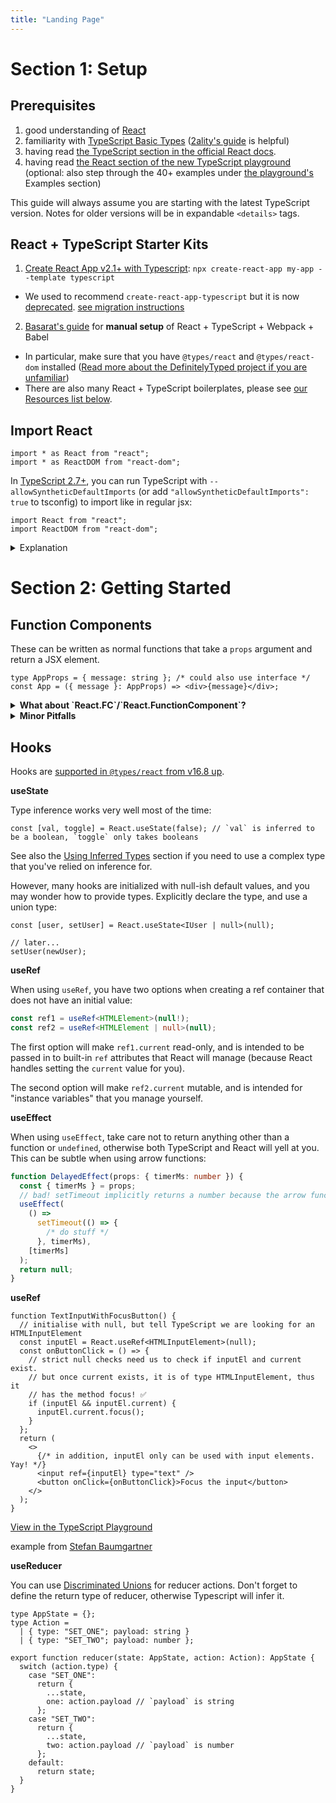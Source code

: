 ```yaml
---
title: "Landing Page"
---
```



# Section 1: Setup

## Prerequisites

1. good understanding of [React](https://reactjs.org)
2. familiarity with [TypeScript Basic Types](https://www.typescriptlang.org/docs/handbook/basic-types.html) ([2ality's guide](http://2ality.com/2018/04/type-notation-typescript.html) is helpful)
3. having read [the TypeScript section in the official React docs](https://reactjs.org/docs/static-type-checking.html#typescript).
4. having read [the React section of the new TypeScript playground](http://www.typescriptlang.org/play/index.html?jsx=2&esModuleInterop=true&e=181#example/typescript-with-react) (optional: also step through the 40+ examples under [the playground's](http://www.typescriptlang.org/play/index.html) Examples section)

This guide will always assume you are starting with the latest TypeScript version. Notes for older versions will be in expandable `<details>` tags.

## React + TypeScript Starter Kits

1. [Create React App v2.1+ with Typescript](https://facebook.github.io/create-react-app/docs/adding-typescript): `npx create-react-app my-app --template typescript`

- We used to recommend `create-react-app-typescript` but it is now [deprecated](https://www.reddit.com/r/reactjs/comments/a5919a/createreactapptypescript_has_been_archived_rip/). [see migration instructions](https://vincenttunru.com/migrate-create-react-app-typescript-to-create-react-app/)

2. [Basarat's guide](https://github.com/basarat/typescript-react/tree/master/01%20bootstrap) for **manual setup** of React + TypeScript + Webpack + Babel

- In particular, make sure that you have `@types/react` and `@types/react-dom` installed ([Read more about the DefinitelyTyped project if you are unfamiliar](https://definitelytyped.org/))
- There are also many React + TypeScript boilerplates, please see [our Resources list below](https://github.com/typescript-cheatsheets/react-typescript-cheatsheet#recommended-react--typescript-codebases-to-learn-from).

## Import React

```tsx
import * as React from "react";
import * as ReactDOM from "react-dom";
```

In [TypeScript 2.7+](https://www.typescriptlang.org/docs/handbook/release-notes/typescript-2-7.html), you can run TypeScript with `--allowSyntheticDefaultImports` (or add `"allowSyntheticDefaultImports": true` to tsconfig) to import like in regular jsx:

```tsx
import React from "react";
import ReactDOM from "react-dom";
```

<details>

<summary>Explanation</summary>

Why `allowSyntheticDefaultImports` over `esModuleInterop`? [Daniel Rosenwasser](https://twitter.com/drosenwasser/status/1003097042653073408) has said that it's better for webpack/parcel. For more discussion check out <https://github.com/wmonk/create-react-app-typescript/issues/214>

You should also check [the new TypeScript docs for official descriptions between each compiler flag](https://www.typescriptlang.org/v2/en/tsconfig#allowSyntheticDefaultImports)!

</details>

# Section 2: Getting Started

## Function Components

These can be written as normal functions that take a `props` argument and return a JSX element.

```tsx
type AppProps = { message: string }; /* could also use interface */
const App = ({ message }: AppProps) => <div>{message}</div>;
```

<details>

<summary><b>What about `React.FC`/`React.FunctionComponent`?</b></summary>

You can also write components with `React.FunctionComponent` (or the shorthand `React.FC`):

```tsx
const App: React.FC<{ message: string }> = ({ message }) => (
  <div>{message}</div>
);
```

Some differences from the "normal function" version:

- It provides typechecking and autocomplete for static properties like `displayName`, `propTypes`, and `defaultProps` - **However**, there are currently known issues using `defaultProps` with `React.FunctionComponent`. See [this issue for details](https://github.com/typescript-cheatsheets/react-typescript-cheatsheet/issues/87) - scroll down to our `defaultProps` section for typing recommendations there.

- It provides an implicit definition of `children` (see below) - however there are some issues with the implicit `children` type (e.g. [DefinitelyTyped#33006](https://github.com/DefinitelyTyped/DefinitelyTyped/issues/33006)), and it might considered better style to be explicit about components that consume `children`, anyway.

```tsx
const Title: React.FunctionComponent<{ title: string }> = ({
  children,
  title
}) => <div title={title}>{children}</div>;
```

- _In the future_, it may automatically mark props as `readonly`, though that's a moot point if the props object is destructured in the parameter list.

- `React.FunctionComponent` is explicit about the return type, while the normal function version is implicit (or else needs additional annotation).

In most cases it makes very little difference which syntax is used, but the `React.FC` syntax is slightly more verbose without providing clear advantage, so precedence was given to the "normal function" syntax.

</details>

<details>
<summary><b>Minor Pitfalls</b></summary>

These patterns are not supported:

**Conditional rendering**

```tsx
const MyConditionalComponent = ({ shouldRender = false }) =>
  shouldRender ? <div /> : false; // don't do this in JS either
const el = <MyConditionalComponent />; // throws an error
```

This is because due to limitations in the compiler, function components cannot return anything other than a JSX expression or `null`, otherwise it complains with a cryptic error message saying that the other type is not assignable to `Element`.

```tsx
const MyArrayComponent = () => Array(5).fill(<div />);
const el2 = <MyArrayComponent />; // throws an error
```

**Array.fill**

Unfortunately just annotating the function type will not help so if you really need to return other exotic types that React supports, you'd need to perform a type assertion:

```tsx
const MyArrayComponent = () => (Array(5).fill(<div />) as any) as JSX.Element;
```

[See commentary by @ferdaber here](https://github.com/typescript-cheatsheets/react-typescript-cheatsheet/issues/57).

</details>

## Hooks

Hooks are [supported in `@types/react` from v16.8 up](https://github.com/DefinitelyTyped/DefinitelyTyped/blob/a05cc538a42243c632f054e42eab483ebf1560ab/types/react/index.d.ts#L800-L1031).

**useState**

Type inference works very well most of the time:

```tsx
const [val, toggle] = React.useState(false); // `val` is inferred to be a boolean, `toggle` only takes booleans
```

See also the [Using Inferred Types](#using-inferred-types) section if you need to use a complex type that you've relied on inference for.

However, many hooks are initialized with null-ish default values, and you may wonder how to provide types. Explicitly declare the type, and use a union type:

```tsx
const [user, setUser] = React.useState<IUser | null>(null);

// later...
setUser(newUser);
```

**useRef**

When using `useRef`, you have two options when creating a ref container that does not have an initial value:

```ts
const ref1 = useRef<HTMLElement>(null!);
const ref2 = useRef<HTMLElement | null>(null);
```

The first option will make `ref1.current` read-only, and is intended to be passed in to built-in `ref` attributes that React will manage (because React handles setting the `current` value for you).

The second option will make `ref2.current` mutable, and is intended for "instance variables" that you manage yourself.

**useEffect**

When using `useEffect`, take care not to return anything other than a function or `undefined`, otherwise both TypeScript and React will yell at you. This can be subtle when using arrow functions:

```ts
function DelayedEffect(props: { timerMs: number }) {
  const { timerMs } = props;
  // bad! setTimeout implicitly returns a number because the arrow function body isn't wrapped in curly braces
  useEffect(
    () =>
      setTimeout(() => {
        /* do stuff */
      }, timerMs),
    [timerMs]
  );
  return null;
}
```

**useRef**

```tsx
function TextInputWithFocusButton() {
  // initialise with null, but tell TypeScript we are looking for an HTMLInputElement
  const inputEl = React.useRef<HTMLInputElement>(null);
  const onButtonClick = () => {
    // strict null checks need us to check if inputEl and current exist.
    // but once current exists, it is of type HTMLInputElement, thus it
    // has the method focus! ✅
    if (inputEl && inputEl.current) {
      inputEl.current.focus();
    }
  };
  return (
    <>
      {/* in addition, inputEl only can be used with input elements. Yay! */}
      <input ref={inputEl} type="text" />
      <button onClick={onButtonClick}>Focus the input</button>
    </>
  );
}
```

[View in the TypeScript Playground](https://www.typescriptlang.org/play/?jsx=2#code/JYWwDg9gTgLgBAJQKYEMDG8BmUIjgIilQ3wFgAoCzAVwDsNgJa4AVJADxgElaxqYA6sBgALAGIQ01AM4AhfjCYAKAJRwA3hThwA9DrjBaw4CgA2waUjgB3YSLi1qp0wBo4AI35wYSZ6wCeYEgAymhQwGDw1lYoRHCmEBAA1oYA5nCY0HAozAASLACyADI8fDAAoqZIIEi0MFpwaEzS8IZllXAAvIjEMAB0MkjImAA8+cWl-JXVtTAAfEqOzioA3A1NtC1wTPIwirQAwuZoSV1wql1zGg3aenAt4RgOTqaNIkgn0g5ISAAmcDJvBA3h9TsBMAZeFNXjl-lIoEQ6nAOBZ+jddPpPPAmGgrPDEfAUS1pG5hAYvhAITBAlZxiUoRUqjU6m5RIDhOi7iIUF9RFYaqIIP9MlJpABCOCAUHJ0eDzm1oXAAGSKyHtUx9fGzNSacjaPWq6Ea6gI2Z9EUyVRrXV6gC+DRtVu0RBgxuYSnRIzm6O06h0ACpIdlfr9jExSQyOkxTP5GjkPFZBv9bKIDYSmbNpH04ABNFD+CV+nR2636kby+BETCddTlyo27w0zr4HycfC6L0lvUjLH7baHY5Jas7BRMI7AE42uYSUXed6pkY6HtMDulnQruCrCg2oA)

example from [Stefan Baumgartner](https://fettblog.eu/typescript-react/hooks/#useref)

**useReducer**

You can use [Discriminated Unions](https://www.typescriptlang.org/docs/handbook/advanced-types.html#discriminated-unions) for reducer actions. Don't forget to define the return type of reducer, otherwise Typescript will infer it.

```tsx
type AppState = {};
type Action =
  | { type: "SET_ONE"; payload: string }
  | { type: "SET_TWO"; payload: number };

export function reducer(state: AppState, action: Action): AppState {
  switch (action.type) {
    case "SET_ONE":
      return {
        ...state,
        one: action.payload // `payload` is string
      };
    case "SET_TWO":
      return {
        ...state,
        two: action.payload // `payload` is number
      };
    default:
      return state;
  }
}
```